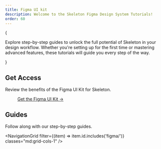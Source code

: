```yaml
---
title: Figma UI kit
description: Welcome to the Skeleton Figma Design System Tutorials!
order: 60
---
```



{

<p class="text-2xl">
	Explore step-by-step guides to unlock the full potential of Skeleton in your design workflow. Whether you're setting up for the first time
	or mastering advanced features, these tutorials will guide you every step of the way.
</p>

}

## Get Access

Review the benefits of the Figma UI Kit for Skeleton.

<figure class="linker bg-noise">
	<a class="btn preset-filled" href="/figma#get-access" target="_blank">
		Get the Figma UI Kit &rarr;
	</a>
</figure>

## Guides

Follow along with our step-by-step guides.

<NavigationGrid filter={(item) => item.id.includes('figma/')} classes="md:grid-cols-1" />
